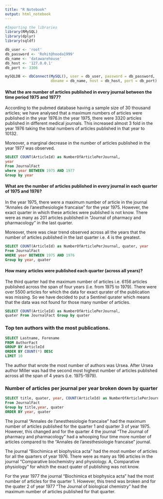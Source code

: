 ```yaml
---
title: "R Notebook"
output: html_notebook
---
```


```r
#Importing the libraries
library(RMySQL)
library(dplyr)
library(sqldf)

db_user <- 'root'
db_password <- 'Rohit@hooda1999'
db_name <- 'datawarehouse'
db_host <- '127.0.0.1'
db_port <- 3306

mySQLDB <- dbConnect(MySQL(), user = db_user, password = db_password, 
                     dbname = db_name, host = db_host, port = db_port)

```

#### What the are number of articles published in every journal between the time period  1975 and 1977?
According to the pubmed database having a sample size of 30 thousand articles; we have analysed that a maximum numbers of articles were published in the year 1976.In the year 1975, there were 3320 articles published in different medical journals. This increased almost 3 fold in the year 1976 taking the total numbers of articles published in that year to 10132. 

Moreover, a marginal decrease in the number of articles published in the year 1977 was observed.
```sql
SELECT COUNT(ArticleId) as NumberOfArticlePerJournal, 
year 
From JournalFact
where year BETWEEN 1975 AND 1977
Group by year
```

#### What are the number of articles published in every journal in each quarter of 1975 and 1976?
In the year 1975, there were a maximum number of article in the journal "Annales de l'anesthesiologie francaise" for the year 1975. However, the exact quarter in which these articles were published is not know. There were as many as 201 articles published in "Journal of pharmacy and pharmacology" in the last quarter.

Moreover, there was clear trend observed across all the years that the number of articles published in the last quarter i.e. 4 is the greatest.

```sql
SELECT COUNT(ArticleId) as NumberOfArticlePerJournal, quater, year 
From JournalFact 
WHERE year BETWEEN 1975 AND 1976
Group by year, quater
```

#### How many articles were published each quarter (across all years)?
The third quarter had the maximum number of articles i.e. 6156 articles published across the span of four years (i.e. from 1975 to 1979). There were over 5500 articles for which the data for exact qurater of the publication was missing. So we have decided to put a Sentinel qurater which means that the data was not found for those many number of articles. 

```sql
SELECT COUNT(ArticleId) as NumberOfArticlePerJournal, 
quater From JournalFact Group by quater
```


### Top ten authors with the most publications.
```sql
SELECT Lastname, Forename
FROM AuthorFact
GROUP BY ArticleId
ORDER BY COUNT(*) DESC
LIMIT 10
```
The author that wrote the most number of authors was Ursea. After Ursea author Miller was had the second most highest number of articles published across all the span of 4 years (i.e. 1975-1979).

### Number of articles per journal per year broken down by quarter
```sql
SELECT title, quater, year, COUNT(ArticleId) as NumberOfArticlePerJournal 
From JournalFact 
Group by title,year, quater
ORDER BY year, quater
```
The journal "Annales de l'anesthesiologie francaise" had the maximum number of articles published for the quarter 1 and quarter 3 of year 1975. However, this changed and for the quarter 4 the journal "The Journal of pharmacy and pharmacology" had a whooping four time more number of articles compared to the "Annales de l'anesthesiologie francaise" journal. 

The journal "Biochimica et biophysica acta" had the most number of articles for all the quarters of year 1976. There were as many as 196 articles in the journal "Comparative biochemistry and physiology. A, Comparative physiology" for which the exact quater of publishing was not know.

For the year 1977 the journal "Biochimica et biophysica acta" had the most number of articles for the quarter 1. However, this trend was broken and for the quater 2 of year 1977 "The Journal of biological chemistry" had the maximum number of articles published for that quarter.

